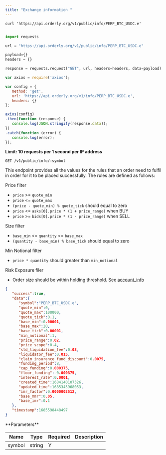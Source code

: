 ```yaml
---
title: "Exchange information "
---
```


<RequestExample>

``` shell
curl 'https://api.orderly.org/v1/public/info/PERP_BTC_USDC.e'
```

```java
```

```python
import requests

url = "https://api.orderly.org/v1/public/info/PERP_BTC_USDC.e"

payload={}
headers = {}

response = requests.request("GET", url, headers=headers, data=payload)
```

```javascript
var axios = require('axios');

var config = {
   method: 'get',
   url: 'https://api.orderly.org/v1/info/PERP_BTC_USDC.e',
   headers: {}
};

axios(config)
.then(function (response) {
   console.log(JSON.stringify(response.data));
})
.catch(function (error) {
   console.log(error);
});

```
</RequestExample>

**Limit: 10 requests per 1 second per IP address**

`GET /v1/public/info/:symbol`

This endpoint provides all the values for the rules that an order need to fulfil in order for it to be placed successfully. The rules are defined as follows:

Price filter

- `price` >= `quote_min`
- `price` <= `quote_max`
- `(price - quote_min) % quote_tick` should equal to zero
- `price` <= `asks[0].price * (1 + price_range)` when BUY
- `price` >= `bids[0].price * (1 - price_range)` when SELL

Size filter

- `base_min` <= `quantity` <= `base_max`
- `(quantity - base_min) % base_tick` should equal to zero

Min Notional filter

- `price * quantity` should greater than `min_notional`

Risk Exposure filer

- Order size should be within holding threshold. See [account_info](#get-account-information)

<ResponseExample>

```json
{
   "success":true,
   "data":{
      "symbol":"PERP_BTC_USDC.e",
      "quote_min":0,
      "quote_max":100000,
      "quote_tick":0.1,
      "base_min":0.00001,
      "base_max":20,
      "base_tick":0.00001,
      "min_notional":1,
      "price_range":0.02,
      "price_scope":0.4,
      "std_liquidation_fee":0.03,
      "liquidator_fee":0.015,
      "claim_insurance_fund_discount":0.0075,
      "funding_period":8,
      "cap_funding":0.000375,
      "floor_funding":-0.000375,
      "interest_rate":0.0001,
      "created_time":1684140107326,
      "updated_time":1685345968053,
      "imr_factor":0.0000002512,
      "base_mmr":0.05,
      "base_imr":0.1
   },
   "timestamp":1685598448497
}
```
</ResponseExample>
**Parameters**

| Name   | Type   | Required | Description |
| ------ | ------ | -------- | ----------- |
| symbol | string | Y        |             |

